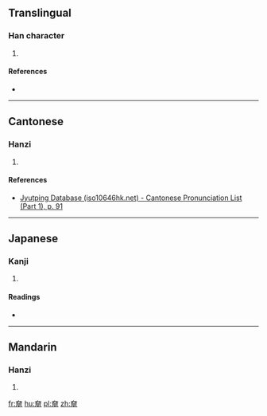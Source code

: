 ==Translingual==

===Han character===
{{Han char|rn=37|rad=大|as=09|sn=12|four=|canj=大月月 (KBB), X大月月 (XKBB)|ids=⿱[[大]][[朋]]}}

# {{defn|Han|sort=大09}}

====References====
* {{Han ref|kx=0253.010|dkj=05951|dj=0514.220|hdz=10544.020|uh=595F|ud=22879}}

----

==Cantonese==

===Hanzi===
{{yue-hanzi|jyut=[[bang1]]|y=bang1}}

# {{defn|lang=yue|sort=大09}}

====References====
* [http://www.iso10646hk.net/jp/document/download.jsp Jyutping Database (iso10646hk.net) - Cantonese Pronunciation List (Part 1), p. 91]

----

==Japanese==

===Kanji===
{{ja-kanji|grade=|rs=大09}}

# {{defn|lang=ja|sort=大09}}

====Readings====
* {{ja-readings|on=[[こう]] (kō), [[ほう]] (hō), [[ひょう]] (hyō)|kun=}}

----

==Mandarin==

===Hanzi===
{{cmn-hanzi|pin=[[bēng]] ([[beng1]]), [[kēng]] ([[keng1]])|wg=peng<sup>1</sup>, k'eng<sup>1</sup>}}

# {{defn|lang=cmn|sort=大09}}

[[fr:奟]]
[[hu:奟]]
[[pl:奟]]
[[zh:奟]]